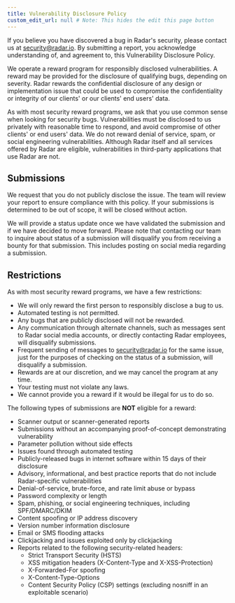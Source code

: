 ```yaml
---
title: Vulnerability Disclosure Policy
custom_edit_url: null # Note: This hides the edit this page button
---
```


If you believe you have discovered a bug in Radar's security, please contact us at [security@radar.io](mailto:security@radar.io). By submitting a report, you acknowledge understanding of, and agreement to, this Vulnerability Disclosure Policy.

We operate a reward program for responsibly disclosed vulnerabilities. A reward may be provided for the disclosure of qualifying bugs, depending on severity. Radar rewards the confidential disclosure of any design or implementation issue that could be used to compromise the confidentiality or integrity of our clients' or our clients' end users' data.

As with most security reward programs, we ask that you use common sense when looking for security bugs. Vulnerabilities must be disclosed to us privately with reasonable time to respond, and avoid compromise of other clients' or end users' data. We do not reward denial of service, spam, or social engineering vulnerabilities. Although Radar itself and all services offered by Radar are eligible, vulnerabilities in third-party applications that use Radar are not.

## Submissions

We request that you do not publicly disclose the issue. The team will review your report to ensure compliance with this policy. If your submissions is determined to be out of scope, it will be closed without action.

We will provide a status update once we have validated the submission and if we have decided to move forward. Please note that contacting our team to inquire about status of a submission will disqualify you from receiving a bounty for that submission. This includes posting on social media regarding a submission.

## Restrictions

As with most security reward programs, we have a few restrictions:

- We will only reward the first person to responsibly disclose a bug to us.
- Automated testing is not permitted.
- Any bugs that are publicly disclosed will not be rewarded.
- Any communication through alternate channels, such as messages sent to Radar social media accounts, or directly contacting Radar employees, will disqualify submissions.
- Frequent sending of messages to security@radar.io for the same issue, just for the purposes of checking on the status of a submission, will disqualify a submission.
- Rewards are at our discretion, and we may cancel the program at any time.
- Your testing must not violate any laws.
- We cannot provide you a reward if it would be illegal for us to do so.

The following types of submissions are **NOT** eligible for a reward:

- Scanner output or scanner-generated reports
- Submissions without an accompanying proof-of-concept demonstrating vulnerability
- Parameter pollution without side effects
- Issues found through automated testing
- Publicly-released bugs in internet software within 15 days of their disclosure
- Advisory, informational, and best practice reports that do not include Radar-specific vulnerabilities
- Denial-of-service, brute-force, and rate limit abuse or bypass
- Password complexity or length
- Spam, phishing, or social engineering techniques, including SPF/DMARC/DKIM
- Content spoofing or IP address discovery
- Version number information disclosure
- Email or SMS flooding attacks
- Clickjacking and issues exploited only by clickjacking
- Reports related to the following security-related headers:
  - Strict Transport Security (HSTS)
  - XSS mitigation headers (X-Content-Type and X-XSS-Protection)
  - X-Forwarded-For spoofing
  - X-Content-Type-Options
  - Content Security Policy (CSP) settings (excluding nosniff in an exploitable scenario)
